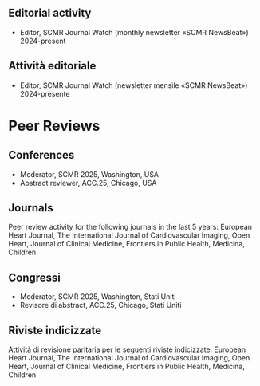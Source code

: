 ::: {.content-visible when-profile="english"}
# Editorial activity 

- Editor, SCMR Journal Watch (monthly newsletter «SCMR NewsBeat») \hfill 2024-present
:::

::: {.content-visible when-profile="italian"}
# Attività editoriale

- Editor, SCMR Journal Watch (newsletter mensile «SCMR NewsBeat») \hfill 2024-presente
:::

# Peer Reviews
::: {.content-visible when-profile="english"}
## Conferences

- Moderator, SCMR 2025, Washington, USA
- Abstract reviewer, ACC.25, Chicago, USA

## Journals
Peer review activity for the following journals in the last 5 years: European Heart Journal, The International Journal of Cardiovascular Imaging, Open Heart, Journal of Clinical Medicine, Frontiers in Public Health, Medicina, Children
:::

::: {.content-visible when-profile="italian"}
## Congressi
- Moderator, SCMR 2025, Washington, Stati Uniti
- Revisore di abstract, ACC.25, Chicago, Stati Uniti

## Riviste indicizzate
Attività di revisione paritaria per le seguenti riviste indicizzate: European Heart Journal, The International Journal of Cardiovascular Imaging, Open Heart, Journal of Clinical Medicine, Frontiers in Public Health, Medicina, Children
:::